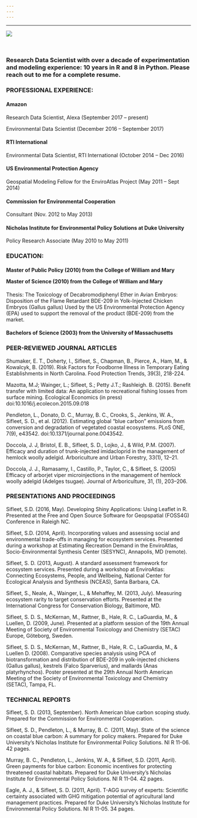 ```yaml
---
---
---
```

---

<link rel="stylesheet" href="styles.css" type="text/css">

<img src="files/milford_sound.jpg">

<br>

<h3>Research Data Scientist with over a decade of experimentation and modeling experience: 10 years in R and 8 in Python. Please reach out to me for a complete resume. </h3>

<h3>PROFESSIONAL EXPERIENCE:</h3>

<h4>Amazon</h4>

  <p class="tab">Research Data Scientist, Alexa (September 2017 – present)</p>
  
  <p class="tab">Environmental Data Scientist (December 2016 – September 2017)</p>
  
<h4>RTI International</h4>

  <p class="tab">Environmental Data Scientist, RTI International (October 2014 – Dec 2016)</p>

<h4>US Environmental Protection Agency</h4>

  <p class="tab">Geospatial Modeling Fellow for the EnviroAtlas Project (May 2011 – Sept 2014)</p>
  
<h4>Commission for Environmental Cooperation</h4>
   <p class="tab">Consultant (Nov. 2012 to May 2013)</p>

<h4>Nicholas Institute for Environmental Policy Solutions at Duke University</h4>
  
  <p class="tab">Policy Research Associate (May 2010 to May 2011)</p>

<h3>EDUCATION:</h3>

<h4><p class="tab">Master of Public Policy (2010) from the College of William and Mary</p>
<p class="tab">Master of Science (2010) from the College of William and Mary</p></h4>

Thesis: The Toxicology of Decabromodiphenyl Ether in Avian Embryos: Disposition of the Flame Retardant BDE-209 in Yolk-Injected Chicken Embryos (Gallus gallus)
Used by the US Environmental Protection Agency (EPA) used to support the removal of the product (BDE-209) from the market.

<h4><p class="tab">Bachelors of Science (2003) from the University of Massachusetts</p></h4>

<h3>PEER-REVIEWED JOURNAL ARTICLES</h3>

Shumaker, E. T., Doherty, I., Sifleet, S., Chapman, B., Pierce, A., Ham, M., & Kowalcyk, B. (2019). Risk Factors for Foodborne Illness in Temporary Eating Establishments in North Carolina. Food Protection Trends, 39(3), 218-224.

Mazotta, M.J; Wainger, L.; Sifleet, S.; Petty J.T.; Rashleigh. B. (2015). Benefit transfer with limited data: An application to recreational fishing losses from surface mining. Ecological Economics (in press) doi:10.1016/j.ecolecon.2015.09.018

Pendleton, L., Donato, D. C., Murray, B. C., Crooks, S., Jenkins, W. A., Sifleet, S. D., et al. (2012). Estimating global “blue carbon” emissions from conversion and degradation of vegetated coastal ecosystems. PLoS ONE, 7(9), e43542. doi:10.1371/journal.pone.0043542.

Doccola, J. J, Bristol, E. B., Sifleet, S. D., Lojko, J., & Wild, P.M. (2007). Efficacy and duration of trunk-injected imidacloprid in the management of hemlock woolly adelgid. Arboriculture and Urban Forestry, 33(1), 12–21.

Doccola, J. J., Ramasamy, I., Castillo, P., Taylor, C., & Sifleet, S. (2005) Efficacy of arborjet viper microinjections in the management of hemlock woolly adelgid (Adelges tsugae). Journal of Arboriculture, 31, (1), 203–206.

<h3>PRESENTATIONS AND PROCEEDINGS</h3>

Sifleet, S.D. (2016, May). Developing Shiny Applications: Using Leaflet in R. Presented at the Free and Open Source Software for Geopspatial (FOSS4G) Conference in Raleigh NC.

Sifleet, S.D. (2014, April). Incorporating values and assessing social and environmental trade-offs in managing for ecosystem services. Presented during a workshop at Estimating Recreation Demand in the EnviroAtlas, Socio-Environmental Synthesis Center (SESYNC), Annapolis, MD (remote).

Sifleet, S. D. (2013, August). A standard assessment framework for ecosystem services. Presented during a workshop at EnviroAtlas: Connecting Ecosystems, People, and Wellbeing, National Center for Ecological Analysis and Synthesis (NCEAS), Santa Barbara, CA.

Sifleet, S., Neale, A., Wainger, L., & Mehaffey, M. (2013, July). Measuring ecosystem rarity to target conservation efforts. Presented at the International Congress for Conservation Biology, Baltimore, MD.

Sifleet, S. D. S., McKernan, M., Rattner, B., Hale, R. C., LaGuardia, M., & Luellen, D. (2009, June). Presented at a platform session of the 19th Annual Meeting of Society of Environmental Toxicology and Chemistry (SETAC) Europe, Göteborg, Sweden.

Sifleet, S. D. S., McKernan, M., Rattner, B., Hale, R. C., LaGuardia, M., & Luellen D. (2008). Comparative species analysis using PCA of biotransformation and distribution of BDE-209 in yolk-injected chickens (Gallus gallus), kestrels (Falco Sparverius), and mallards (Anas platyrhynchos). Poster presented at the 29th Annual North American Meeting of the Society of Environmental Toxicology and Chemistry (SETAC), Tampa, FL.

<h3>TECHNICAL REPORTS</h3>

Sifleet, S. D. (2013, September). North American blue carbon scoping study. Prepared for the Commission for Environmental Cooperation.

Sifleet, S. D., Pendleton, L., & Murray, B. C. (2011, May). State of the science on coastal blue carbon: A summary for policy makers. Prepared for Duke University’s Nicholas Institute for Environmental Policy Solutions. NI R 11-06. 42 pages.

Murray, B. C., Pendleton, L., Jenkins, W. A., & Sifleet, S.D. (2011, April). Green payments for blue carbon: Economic incentives for protecting threatened coastal habitats. Prepared for Duke University’s Nicholas Institute for Environmental Policy Solutions. NI R 11-04. 42 pages.

Eagle, A. J., & Sifleet, S. D. (2011, April). T-AGG survey of experts: Scientific certainty associated with GHG mitigation potential of agricultural land management practices. Prepared for Duke University’s Nicholas Institute for Environmental Policy Solutions. NI R 11-05. 34 pages.
